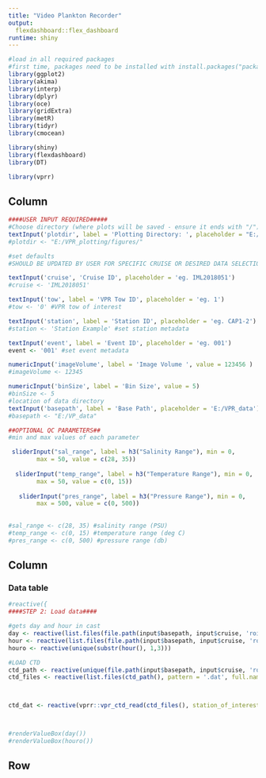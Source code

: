 ```yaml
---
title: "Video Plankton Recorder"
output: 
  flexdashboard::flex_dashboard
runtime: shiny
---
```


```r

#load in all required packages
#first time, packages need to be installed with install.packages("package")
library(ggplot2)
library(akima)
library(interp)
library(dplyr)
library(oce)
library(gridExtra)
library(metR)
library(tidyr)
library(cmocean)

library(shiny)
library(flexdashboard)
library(DT)

library(vprr)


```



Column {.sidebar}
-----------------------------------------------------------------------

```r



####USER INPUT REQUIRED#####
#Choose directory (where plots will be saved - ensure it ends with "/")
textInput('plotdir', label = 'Plotting Directory: ', placeholder = "E:/VPR_plotting/figures")
#plotdir <- "E:/VPR_plotting/figures/"

#set defaults
#SHOULD BE UPDATED BY USER FOR SPECIFIC CRUISE OR DESIRED DATA SELECTION

textInput('cruise', 'Cruise ID', placeholder = 'eg. IML2018051')
#cruise <- 'IML2018051'

textInput('tow', label = 'VPR Tow ID', placeholder = 'eg. 1')
#tow <- '0' #VPR tow of interest

textInput('station', label = 'Station ID', placeholder = 'eg. CAP1-2')
#station <- 'Station Example' #set station metadata

textInput('event', label = 'Event ID', placeholder = 'eg. 001')
event <- '001' #set event metadata

numericInput('imageVolume', label = 'Image Volume ', value = 123456 )
#imageVolume <- 12345

numericInput('binSize', label = 'Bin Size', value = 5)
#binSize <- 5
#location of data directory
textInput('basepath', label = 'Base Path', placeholder = 'E:/VPR_data')
#basepath <- "E:/VP_data"

##OPTIONAL QC PARAMETERS##
#min and max values of each parameter

 sliderInput("sal_range", label = h3("Salinity Range"), min = 0, 
        max = 50, value = c(28, 35))
    
  sliderInput("temp_range", label = h3("Temperature Range"), min = 0, 
        max = 50, value = c(0, 15))
  
   sliderInput("pres_range", label = h3("Pressure Range"), min = 0, 
        max = 500, value = c(0, 500))
   
   
#sal_range <- c(28, 35) #salinity range (PSU)
#temp_range <- c(0, 15) #temperature range (deg C)
#pres_range <- c(0, 500) #pressure range (db)

```


Column {.tabset}
------------------------------------

### Data table
```r

#reactive({
####STEP 2: Load data####

#gets day and hour in cast
day <- reactive(list.files(file.path(input$basepath, input$cruise, 'rois', paste0('vpr', input$tow))))
hour <- reactive(list.files(file.path(input$basepath, input$cruise, 'rois', paste0('vpr', input$tow), day())))
houro <- reactive(unique(substr(hour(), 1,3)))

#LOAD CTD
ctd_path <- reactive(unique(file.path(input$basepath, input$cruise, 'rois', paste0('vpr', input$tow), day)))
ctd_files <- reactive(list.files(ctd_path(), pattern = '.dat', full.names = TRUE ))



ctd_dat <- reactive(vprr::vpr_ctd_read(ctd_files(), station_of_interest = input$station))



#renderValueBox(day())
#renderValueBox(houro())


```

Row 
----------------------

```r

  
```